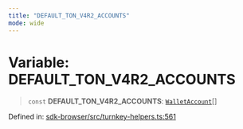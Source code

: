 ```yaml
---
title: "DEFAULT_TON_V4R2_ACCOUNTS"
mode: wide
---
```

  
# Variable: DEFAULT\_TON\_V4R2\_ACCOUNTS

> `const` **DEFAULT\_TON\_V4R2\_ACCOUNTS**: [`WalletAccount`](../WalletAccount/readme)[]

Defined in: [sdk-browser/src/turnkey-helpers.ts:561](https://github.com/tkhq/sdk/blob/main/packages/sdk-browser/src/turnkey-helpers.ts#L561)
